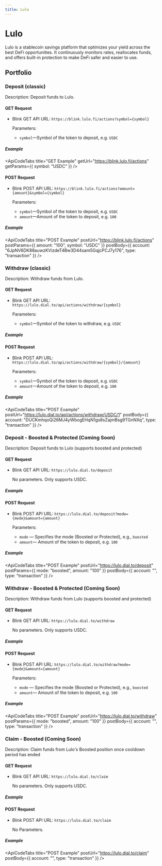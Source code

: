 ```yaml
---
title: Lulo
---
```



# Lulo

Lulo is a stablecoin savings platform that optimizes your yield across the best DeFi opportunities. It continuously monitors rates, reallocates funds, and offers built-in protection to make DeFi safer and easier to use.

## Portfolio

### Deposit (classic)

Description: Deposit funds to Lulo.


#### GET Request
- Blink GET API URL: `https://blink.lulo.fi/actions?symbol={symbol}`
    
    Parameters:
    
    - `symbol`—Symbol of the token to deposit, e.g. `USDC`

##### Example

<ApiCodeTabs
  title="GET Example"
  getUrl="https://blink.lulo.fi/actions"
  getParams={{ symbol: "USDC" }}
/>

#### POST Request    
- Blink POST API URL: `https://blink.lulo.fi/actions?amount={amount}&symbol={symbol}`
    
    Parameters:
    
    - `symbol`—Symbol of the token to deposit, e.g. `USDC`
    - `amount`—Amount of the token to deposit, e.g. `100`

##### Example

<ApiCodeTabs
  title="POST Example"
  postUrl="https://blink.lulo.fi/actions"
  postParams={{ amount: "100", symbol: "USDC" }}
  postBody={{
    account: "6JpNV6DK88auwzKVizdeT4Bw3D44sam5GqjcPCJ7y176",
    type: "transaction"
  }}
/>

### Withdraw (classic)

Description: Withdraw funds from Lulo. 
 
#### GET Request
- Blink GET API URL: `https://lulo.dial.to/api/actions/withdraw/{symbol}`
    
    Parameters:
    
    - `symbol`—Symbol of the token to withdraw, e.g. `USDC`

##### Example

<ApiCodeTabs
  title="GET Example"
  getUrl="https://lulo.dial.to/api/actions/withdraw/USDC"
/>

#### POST Request    
- Blink POST API URL: `https://lulo.dial.to/api/actions/withdraw/{symbol}/{amount}`
    
    Parameters:
    
    - `symbol`—Symbol of the token to deposit, e.g. `USDC`
    - `amount`—Amount of the token to deposit, e.g. `100`

##### Example

<ApiCodeTabs
  title="POST Example"
  postUrl="https://lulo.dial.to/api/actions/withdraw/USDC/1"
  postBody={{
    account: "DUCKmhqoQi26MJ4yWbogEHqN1gs8sZajmBsg9TGnNXq",
    type: "transaction"
  }}
/>

### Deposit - Boosted & Protected (Coming Soon)

Description: Deposit funds to Lulo (supports boosted and protected)
 

#### GET Request
- Blink GET API URL: `https://lulo.dial.to/deposit`
    
    No parameters. Only supports USDC.

##### Example

<ApiCodeTabs
  title="GET Example"
  getUrl="https://lulo.dial.to/deposit"
/>

#### POST Request    
- Blink POST API URL: `https://lulo.dial.to/deposit?mode={mode}&amount={amount}`
    
    Parameters:
    
    - `mode` — Specifies the mode (Boosted or Protected), e.g., `boosted`
    - `amount`— Amount of the token to deposit, e.g. `100`

##### Example

<ApiCodeTabs
  title="POST Example"
  postUrl="https://lulo.dial.to/deposit"
  postParams={{ mode: "boosted", amount: "100" }}
  postBody={{
    account: "<user-pubkey>",
    type: "transaction"
  }}
/>

### Withdraw - Boosted & Protected (Coming Soon)

Description: Withdraw funds from Lulo (supports boosted and protected)



#### GET Request
- Blink GET API URL: `https://lulo.dial.to/withdraw`
    
    No parameters. Only supports USDC.

##### Example

<ApiCodeTabs
  title="GET Example"
  getUrl="https://lulo.dial.to/withdraw"
/>

#### POST Request    
- Blink POST API URL: `https://lulo.dial.to/withdraw?mode={mode}&amount={amount}`
    
    Parameters:
    
    - `mode` — Specifies the mode (Boosted or Protected), e.g., `boosted`
    - `amount`— Amount of the token to deposit, e.g. `100`

##### Example

<ApiCodeTabs
  title="POST Example"
  postUrl="https://lulo.dial.to/withdraw"
  postParams={{ mode: "boosted", amount: "100" }}
  postBody={{
    account: "<user-pubkey>",
    type: "transaction"
  }}
/>

### Claim - Boosted (Coming Soon)

Description: Claim funds from Lulo's Boosted position once cooldown period has ended



#### GET Request
- Blink GET API URL: `https://lulo.dial.to/claim`
    
    No parameters. Only supports USDC.

##### Example

<ApiCodeTabs
  title="GET Example"
  getUrl="https://lulo.dial.to/claim"
/>

#### POST Request    
- Blink POST API URL: `https://lulo.dial.to/claim`
    
    No Parameters.

##### Example

<ApiCodeTabs
  title="POST Example"
  postUrl="https://lulo.dial.to/claim"
  postBody={{
    account: "<user-pubkey>",
    type: "transaction"
  }}
/>